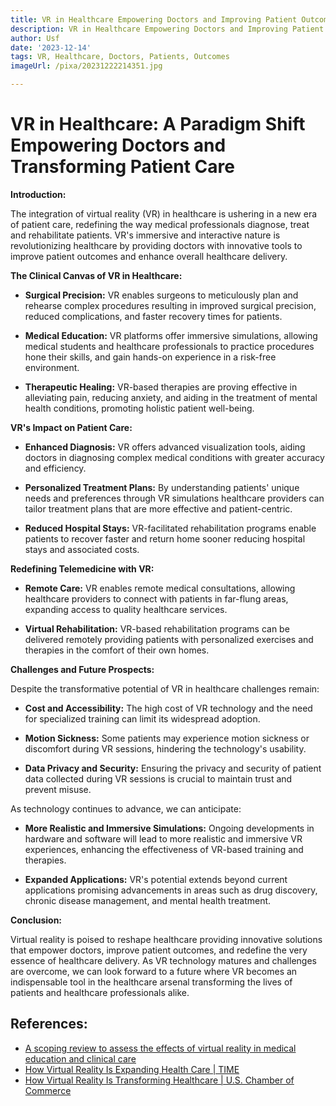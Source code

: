 ```yaml
---
title: VR in Healthcare Empowering Doctors and Improving Patient Outcomes
description: VR in Healthcare Empowering Doctors and Improving Patient Outcomes
author: Usf
date: '2023-12-14'
tags: VR, Healthcare, Doctors, Patients, Outcomes
imageUrl: /pixa/20231222214351.jpg

---
```

# VR in Healthcare: A Paradigm Shift Empowering Doctors and Transforming Patient Care

**Introduction:**

The integration of virtual reality (VR) in healthcare is ushering in  a new era of patient care, redefining the way medical professionals diagnose, treat and rehabilitate patients.  VR's  immersive and interactive nature is revolutionizing healthcare by providing doctors with innovative tools to improve patient outcomes and enhance overall healthcare delivery.

**The Clinical Canvas of VR in Healthcare:**

* **Surgical Precision:** VR enables  surgeons to meticulously plan and rehearse complex procedures resulting in improved surgical precision, reduced complications, and faster recovery times for patients.

* **Medical Education:** VR platforms offer  immersive simulations, allowing medical students and healthcare professionals to practice procedures hone their skills, and gain  hands-on experience in a risk-free environment.

* **Therapeutic Healing:** VR-based therapies are proving effective in alleviating pain, reducing anxiety, and aiding  in the treatment of mental health  conditions, promoting holistic patient well-being.

**VR's Impact on  Patient Care:**

* **Enhanced Diagnosis:** VR offers advanced visualization tools, aiding doctors in diagnosing complex medical conditions with  greater accuracy and  efficiency.

*  **Personalized Treatment Plans:** By understanding patients' unique needs and preferences  through  VR simulations  healthcare providers can  tailor treatment plans that are more effective and patient-centric.

* **Reduced  Hospital Stays:** VR-facilitated rehabilitation  programs enable patients to recover faster and  return home sooner reducing hospital stays and associated costs.

**Redefining Telemedicine with VR:**

* **Remote Care:** VR enables remote medical consultations, allowing healthcare providers to connect with  patients in far-flung areas, expanding access  to quality healthcare services.

* **Virtual Rehabilitation:** VR-based rehabilitation programs can be delivered remotely providing patients with personalized  exercises and therapies  in the  comfort of their own homes.

**Challenges and Future Prospects:**

Despite the transformative potential of  VR in healthcare challenges remain:

*  **Cost and Accessibility:** The high cost of VR technology and the need for specialized training can limit its widespread adoption.

* **Motion Sickness:** Some patients may experience motion sickness or discomfort during VR sessions, hindering  the  technology's  usability.

* **Data  Privacy and Security:** Ensuring the privacy and security of  patient data collected during VR sessions is  crucial to maintain trust and prevent misuse.

As technology  continues to advance, we can  anticipate:

* **More Realistic and Immersive Simulations:** Ongoing developments in hardware and software will lead to  more realistic and immersive VR experiences, enhancing the effectiveness of VR-based  training and therapies.

* **Expanded Applications:** VR's potential extends beyond current applications  promising advancements in areas such as  drug discovery, chronic disease management, and mental health treatment.

**Conclusion:**

Virtual reality is poised to reshape healthcare providing innovative solutions that empower doctors, improve  patient  outcomes, and redefine the very essence  of healthcare delivery. As VR technology matures and challenges  are overcome, we  can look  forward to a future where VR becomes an indispensable tool in the healthcare arsenal transforming the lives of patients and healthcare  professionals alike.

## References:
- [A scoping review to assess the effects of virtual reality in medical education and clinical care](https://www.ncbi.nlm.nih.gov/pmc/articles/PMC9972057/)
- [How Virtual Reality Is Expanding Health Care | TIME](https://time.com/6155085/virtual-reality-improve-health-care/)
- [How Virtual Reality Is Transforming Healthcare | U.S. Chamber of Commerce](https://www.uschamber.com/technology/how-virtual-reality-is-transforming-healthcare)
